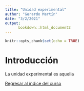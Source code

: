 ```yaml
---
title: "Unidad experimental"
author: "Gerardo Martín"
date: "3/2/2021"
output: 
      bookdown::html_document2
---
```


```r
knitr::opts_chunk$set(echo = TRUE)
```

# Introducción 

La unidad experimental es aquella


[Regresar al índice del curso](index.html)